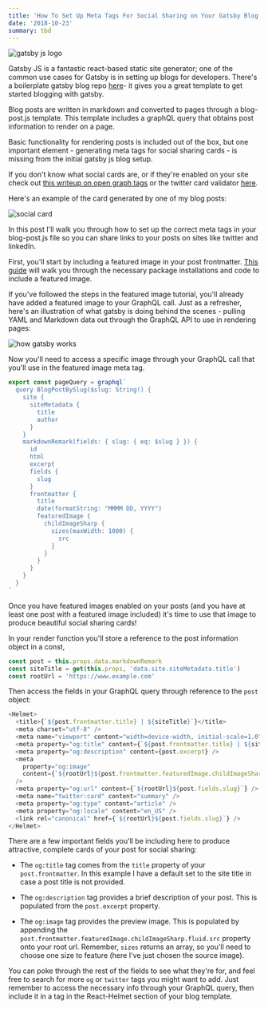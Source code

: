 ```yaml
---
title: 'How To Set Up Meta Tags For Social Sharing on Your Gatsby Blog'
date: '2018-10-23'
summary: tbd
---
```


![gatsby js logo](/static/images/gatsby.jpg)

Gatsby JS is a fantastic react-based static site generator; one of the common use cases for Gatsby is in setting up blogs for developers. There's a boilerplate gatsby blog repo [here](https://github.com/gatsbyjs/gatsby-starter-blog)- it gives you a great template to get started blogging with gatsby.

Blog posts are written in markdown and converted to pages through a blog-post.js template. This template includes a graphQL query that obtains post information to render on a page.

Basic functionality for rendering posts is included out of the box, but one important element - generating meta tags for social sharing cards - is missing from the initial gatsby js blog setup.

If you don't know what social cards are, or if they're enabled on your site check out [this writeup on open graph tags](https://www.redclayinteractive.com/what-are-open-graph-tags/) or the twitter card validator [here](https://cards-dev.twitter.com/validator).

Here's an example of the card generated by one of my blog posts:

![social card](/static/images/social-card.png)

In this post I'll walk you through how to set up the correct meta tags in your blog-post.js file so you can share links to your posts on sites like twitter and linkedIn.

First, you'll start by including a featured image in your post frontmatter. [This guide](https://codebushi.com/gatsby-featured-images/) will walk you through the necessary package installations and code to include a featured image.

If you've followed the steps in the featured image tutorial, you'll already have added a featured image to your GraphQL call. Just as a refresher, here's an illustration of what gatsby is doing behind the scenes - pulling YAML and Markdown data out through the GraphQL API to use in rendering pages:

![how gatsby works](/static/images/gatsby-explained.png)

Now you'll need to access a specific image through your GraphQL call that you'll use in the featured image meta tag.

```js
export const pageQuery = graphql`
  query BlogPostBySlug($slug: String!) {
    site {
      siteMetadata {
        title
        author
      }
    }
    markdownRemark(fields: { slug: { eq: $slug } }) {
      id
      html
      excerpt
      fields {
        slug
      }
      frontmatter {
        title
        date(formatString: "MMMM DD, YYYY")
        featuredImage {
          childImageSharp {
            sizes(maxWidth: 1000) {
              src
            }
          }
        }
      }
    }
  }
`
```

Once you have featured images enabled on your posts (and you have at least one post with a featured image included) it's time to use that image to produce beautiful social sharing cards!

In your render function you'll store a reference to the post information object in a const,

```js
const post = this.props.data.markdownRemark
const siteTitle = get(this.props, 'data.site.siteMetadata.title')
const rootUrl = 'https://www.example.com'
```

Then access the fields in your GraphQL query through reference to the `post` object:

```js
<Helmet>
  <title>{`${post.frontmatter.title} | ${siteTitle}`}</title>
  <meta charset="utf-8" />
  <meta name="viewport" content="width=device-width, initial-scale=1.0" />
  <meta property="og:title" content={`${post.frontmatter.title} | ${siteTitle}`} />
  <meta property="og:description" content={post.excerpt} />
  <meta
    property="og:image"
    content={`${rootUrl}${post.frontmatter.featuredImage.childImageSharp.fluid.src}`}
  />
  <meta property="og:url" content={`${rootUrl}${post.fields.slug}`} />
  <meta name="twitter:card" content="summary" />
  <meta property="og:type" content="article" />
  <meta property="og:locale" content="en_US" />
  <link rel="canonical" href={`${rootUrl}${post.fields.slug}`} />
</Helmet>
```

There are a few important fields you'll be including here to produce attractive, complete cards of your post for social sharing:

- The `og:title` tag comes from the `title` property of your `post.frontmatter`. In this example I have a default set to the site title in case a post title is not provided.

- The `og:description` tag provides a brief description of your post. This is populated from the `post.excerpt` property.

- The `og:image` tag provides the preview image. This is populated by appending the `post.frontmatter.featuredImage.childImageSharp.fluid.src` property onto your root url. Remember, `sizes` returns an array, so you'll need to choose one size to feature (here I've just chosen the source image).

You can poke through the rest of the fields to see what they're for, and feel free to search for more `og` or `twitter` tags you might want to add. Just remember to access the necessary info through your GraphQL query, then include it in a tag in the React-Helmet section of your blog template.
